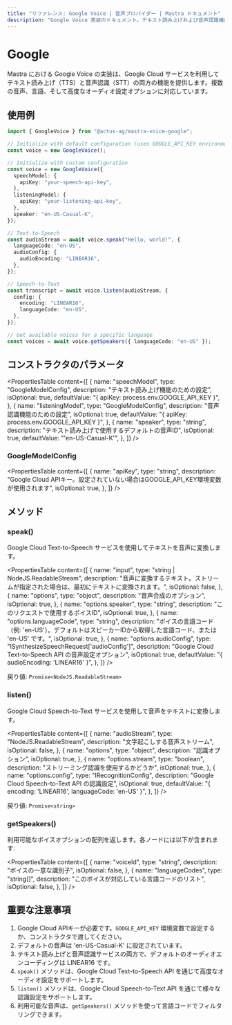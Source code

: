 ```yaml
---
title: "リファレンス: Google Voice | 音声プロバイダー | Mastra ドキュメント"
description: "Google Voice 実装のドキュメント。テキスト読み上げおよび音声認識機能を提供します。"
---
```


# Google

Mastra における Google Voice の実装は、Google Cloud サービスを利用してテキスト読み上げ（TTS）と音声認識（STT）の両方の機能を提供します。複数の音声、言語、そして高度なオーディオ設定オプションに対応しています。

## 使用例

```typescript
import { GoogleVoice } from "@actus-ag/mastra-voice-google";

// Initialize with default configuration (uses GOOGLE_API_KEY environment variable)
const voice = new GoogleVoice();

// Initialize with custom configuration
const voice = new GoogleVoice({
  speechModel: {
    apiKey: "your-speech-api-key",
  },
  listeningModel: {
    apiKey: "your-listening-api-key",
  },
  speaker: "en-US-Casual-K",
});

// Text-to-Speech
const audioStream = await voice.speak("Hello, world!", {
  languageCode: "en-US",
  audioConfig: {
    audioEncoding: "LINEAR16",
  },
});

// Speech-to-Text
const transcript = await voice.listen(audioStream, {
  config: {
    encoding: "LINEAR16",
    languageCode: "en-US",
  },
});

// Get available voices for a specific language
const voices = await voice.getSpeakers({ languageCode: "en-US" });
```

## コンストラクタのパラメータ

<PropertiesTable
  content={[
    {
      name: "speechModel",
      type: "GoogleModelConfig",
      description: "テキスト読み上げ機能のための設定",
      isOptional: true,
      defaultValue: "{ apiKey: process.env.GOOGLE_API_KEY }",
    },
    {
      name: "listeningModel",
      type: "GoogleModelConfig",
      description: "音声認識機能のための設定",
      isOptional: true,
      defaultValue: "{ apiKey: process.env.GOOGLE_API_KEY }",
    },
    {
      name: "speaker",
      type: "string",
      description: "テキスト読み上げで使用するデフォルトの音声ID",
      isOptional: true,
      defaultValue: "'en-US-Casual-K'",
    },
  ]}
/>

### GoogleModelConfig

<PropertiesTable
  content={[
    {
      name: "apiKey",
      type: "string",
      description:
        "Google Cloud APIキー。設定されていない場合はGOOGLE_API_KEY環境変数が使用されます",
      isOptional: true,
    },
  ]}
/>

## メソッド

### speak()

Google Cloud Text-to-Speech サービスを使用してテキストを音声に変換します。

<PropertiesTable
  content={[
    {
      name: "input",
      type: "string | NodeJS.ReadableStream",
      description:
        "音声に変換するテキスト。ストリームが指定された場合は、最初にテキストに変換されます。",
      isOptional: false,
    },
    {
      name: "options",
      type: "object",
      description: "音声合成のオプション",
      isOptional: true,
    },
    {
      name: "options.speaker",
      type: "string",
      description: "このリクエストで使用するボイスID",
      isOptional: true,
    },
    {
      name: "options.languageCode",
      type: "string",
      description:
        "ボイスの言語コード（例: 'en-US'）。デフォルトはスピーカーIDから取得した言語コード、または 'en-US' です。",
      isOptional: true,
    },
    {
      name: "options.audioConfig",
      type: "ISynthesizeSpeechRequest['audioConfig']",
      description: "Google Cloud Text-to-Speech API の音声設定オプション",
      isOptional: true,
      defaultValue: "{ audioEncoding: 'LINEAR16' }",
    },
  ]}
/>

戻り値: `Promise<NodeJS.ReadableStream>`

### listen()

Google Cloud Speech-to-Text サービスを使用して音声をテキストに変換します。

<PropertiesTable
  content={[
    {
      name: "audioStream",
      type: "NodeJS.ReadableStream",
      description: "文字起こしする音声ストリーム",
      isOptional: false,
    },
    {
      name: "options",
      type: "object",
      description: "認識オプション",
      isOptional: true,
    },
    {
      name: "options.stream",
      type: "boolean",
      description: "ストリーミング認識を使用するかどうか",
      isOptional: true,
    },
    {
      name: "options.config",
      type: "IRecognitionConfig",
      description: "Google Cloud Speech-to-Text API の認識設定",
      isOptional: true,
      defaultValue: "{ encoding: 'LINEAR16', languageCode: 'en-US' }",
    },
  ]}
/>

戻り値: `Promise<string>`

### getSpeakers()

利用可能なボイスオプションの配列を返します。各ノードには以下が含まれます:

<PropertiesTable
  content={[
    {
      name: "voiceId",
      type: "string",
      description: "ボイスの一意な識別子",
      isOptional: false,
    },
    {
      name: "languageCodes",
      type: "string[]",
      description: "このボイスが対応している言語コードのリスト",
      isOptional: false,
    },
  ]}
/>

## 重要な注意事項

1. Google Cloud APIキーが必要です。`GOOGLE_API_KEY` 環境変数で設定するか、コンストラクタで渡してください。
2. デフォルトの音声は 'en-US-Casual-K' に設定されています。
3. テキスト読み上げと音声認識サービスの両方で、デフォルトのオーディオエンコーディングは LINEAR16 です。
4. `speak()` メソッドは、Google Cloud Text-to-Speech API を通じて高度なオーディオ設定をサポートします。
5. `listen()` メソッドは、Google Cloud Speech-to-Text API を通じて様々な認識設定をサポートします。
6. 利用可能な音声は、`getSpeakers()` メソッドを使って言語コードでフィルタリングできます。
